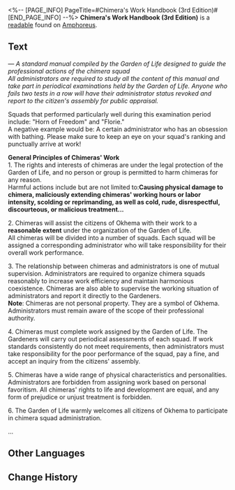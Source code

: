 <%-- [PAGE_INFO]
PageTitle=#Chimera's Work Handbook (3rd Edition)#
[END_PAGE_INFO] --%>
{{Readable Infobox
|id           = 487
|partIds      = 190800
|title        = 
|image        = Item Chimera's Work Handbook (3rd Edition).png
|world        = Amphoreus
|parts        = 1
|author       = <!--to be added-->
|description  = A chimera work handbook compiled by the Garden of Life Gardeners. It is a work that all squad administrators must read carefully.
|part1        = Chimera's Work Handbook (3rd Edition)
|source1      = {{cx|Source missing}}
|characters   = 
|factions     = Okhema
}}
'''Chimera's Work Handbook (3rd Edition)''' is a [[readable]] found on [[Amphoreus]].
<!--
==Location==
{{Map Embed|<map name>|<marker id>}}
-->
==Text==
''&mdash; A standard manual compiled by the Garden of Life designed to guide the professional actions of the chimera squad''<br />
''All administrators are required to study all the content of this manual and take part in periodical examinations held by the Garden of Life. Anyone who fails two tests in a row will have their administrator status revoked and report to the citizen's assembly for public appraisal.''

Squads that performed particularly well during this examination period include: "Horn of Freedom" and "Florie."<br />
A negative example would be: A certain administrator who has an obsession with bathing. Please make sure to keep an eye on your squad's ranking and punctually arrive at work!


'''General Principles of Chimeras' Work'''<br />
1. The rights and interests of chimeras are under the legal protection of the Garden of Life, and no person or group is permitted to harm chimeras for any reason.<br />
Harmful actions include but are not limited to:'''Causing physical damage to chimera, maliciously extending chimeras' working hours or labor intensity, scolding or reprimanding, as well as cold, rude, disrespectful, discourteous, or malicious treatment...'''

2. Chimeras will assist the citizens of Okhema with their work to a '''reasonable extent''' under the organization of the Garden of Life.<br />
All chimeras will be divided into a number of squads. Each squad will be assigned a corresponding administrator who will take responsibility for their overall work performance.

3. The relationship between chimeras and administrators is one of mutual supervision. Administrators are required to organize chimera squads reasonably to increase work efficiency and maintain harmonious coexistence. Chimeras are also able to supervise the working situation of administrators and report it directly to the Gardeners.<br />
'''Note''': Chimeras are not personal property. They are a symbol of Okhema. Administrators must remain aware of the scope of their professional authority.

4. Chimeras must complete work assigned by the Garden of Life. The Gardeners will carry out periodical assessments of each squad. If work standards consistently do not meet requirements, then administrators must take responsibility for the poor performance of the squad, pay a fine, and accept an inquiry from the citizens' assembly.

5. Chimeras have a wide range of physical characteristics and personalities. Administrators are forbidden from assigning work based on personal favoritism. All chimeras' rights to life and development are equal, and any form of prejudice or unjust treatment is forbidden.

6. The Garden of Life warmly welcomes all citizens of Okhema to participate in chimera squad administration.

...

<!--
==Trivia==
* 
-->
==Other Languages==
{{Other Languages
|en   = Chimera's Work Handbook (3rd Edition)
|zhs  = 奇美拉工作手册（第三次修订版）
|zht  = 奇美拉工作手冊（第三次修訂版）
|ja   = キメラ作業マニュアル（第三次改訂版）
|ko   = 키메라 작업 노트(3차 수정본)
|es   = Manual de trabajo de las quimeras (3.ª edición)
|fr   = Manuel de travail des chimères (3ᵉ édition)
|ru   = Инструкция по работе с химерами (3-е переработанное издание)
|th   = คู่มือการทำงานของไคเมร่า (ฉบับแก้ครั้งที่ 3)
|vi   = Sổ Tay Làm Việc Của Chimera (Bản Chỉnh Sửa Lần Thứ 3)
|de   = Arbeitsleitfaden für Chimären (dritte Überarbeitung)
|id   = Panduan Kerja Chimera (Edisi Ketiga)
|pt   = Manual de Trabalho da Quimera (3ª Edição)
}}

==Change History==
{{Change History|3.1}}